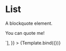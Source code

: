 <!-- Quote.stories.mdx -->




<Meta title="Blocks/Core/Quote" component={Quote} />

# List

A blockquote element.

<Canvas>
	<Story
		name="Default"
		args={{
			value: [`<p>You can quote me!</p>`],
		}}
	>
		{Template.bind({})}
	</Story>
</Canvas>
